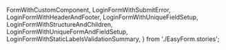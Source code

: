   FormWithCustomComponent,
  LoginFormWithSubmitError,
  LoginFormWithHeaderAndFooter,
  LoginFormWithUniqueFieldSetup,
  LoginFormWithStructureAndChildren,
  LoginFormWithUniqueFormAndFieldSetup,
  LoginFormWithStaticLabelsValidationSummary,
} from './EasyForm.stories';

<Meta isTemplate />

<Title />

Built on top of `react-final-form`, the `<EasyForm>` component aims to make setting up
forms in React as easy as possible. It includes simple and extensible handling
of common form aspects, such as defining shared validation rules, generating a validation summary
after submit attempts, global `disabled` handling throughout the form, etc.

The fundamental feature of the `<EasyForm>` however is its `structure` prop -
an array of objects that can be used to generate the entire form
(using `<EasyField>` internally for each defined field).
This is particularly useful for any applications that include form building
and store/return that structural data from API endpoints.

## Table of Contents

- [Basic usage](#basic-usage)
  - [`header` and `footer`](#header-and-footer)
  - [Understanding `structure`](#understanding-structure)
- [Advanced Usage](#advanced-usage)
  - [Using your own components with `structure`](#using-your-own-components-with-structure)
  - [Defining default field behaviour](#defining-default-field-behaviour)
  - [Validation summary](#validation-summary)
    - [`validationSummary` prop](#validationsummary-prop)
    - [Shorthand `validationSummary` prop values](#shorthand-validationsummary-prop-values)
    - [Validation summary `submitError`](#validation-summary-submiterror)
    - [Validation summary accessibility](#validation-summary-accessibility)

## Basic usage

The `<EasyForm>` takes the same base props as `react-final-form`'s `<Form>`,
plus some additional props mainly for global/default field behaviour,
and configuring the validation summary.

So let's set up a quick login form example,
using built-in validation rules (`required`, and `email`),
with default validation summary behaviour
(which will render after a submission attempt fails).

<Primary />

<Controls />

As with `react-final-form`'s normal `<Form>`, you can also use
`children`, `render`, or `component` props to render your content.
You can even combine those with the `structure` prop.
**Please note** however, that the content rendered based
on the `structure` prop will always render first. E.g.

<Canvas of={LoginFormWithStructureAndChildren} />

### `header` and `footer`

You can optionally provide `header` and/or `footer` props to be rendered as part of the form.
These can be a simple string (or any other `ReactNode`), or you can pass a function
which will receive all of the normal `FormRenderProps` (minus the `handleSubmit` prop)
and should return a `ReactNode`.

**Please note**, when passing a function, the props it receives are dependent on the
`subscription` prop (just as with a normal `react-final-form` `<Form>`).

The `footer` is expected to be used for rendering your own submit/reset buttons as needed.
A default submit button is rendered if a `footer` prop does not exist (and as long as
`submitText` and `onSubmit` props exist), but if a `footer` is provided,
you will need to handle this yourself.

<Canvas of={LoginFormWithHeaderAndFooter} />

### Understanding `structure`

Thankfully the `structure` prop is fairly simple. Each object in the array
is expected to have a `type`. This `type` is then checked against the default (and supplied)
`containers` and `components` to determine what component should render.

When rendering a component for a form field, every other property on the object
gets passed to the `<EasyField>` to be handled from there.
So core functional properties on the object such as `label`, `description`,
`validation`, and `validate` are handled by `<EasyField>` for all of its accessibility benefits.

That also means that you can define things like the field `subscription` and `errorLogic`
within the form `structure` too, as well as being able to define global defaults
on the `<EasyForm>`. A quick example might help:

<Canvas of={LoginFormWithUniqueFieldSetup} />

## Advanced usage

### Using your own components with `structure`

As mentioned in the [understanding structure](#understanding-structure) section,
the objects in the `structure` array are expected to have a `type` that matches up
to one of the available components internally.
You can also define your own components for a specific `type`,
override any of the default `type`s, or define a `component`, `render`, or `children`
property on the object in your `structure` array.

Having multiple ways to do this makes it sound complex,
so let's see this in action to show how easy it is!

This will be our custom component.

```jsx
const customComponent = ({ meta, ...props }) => (
  <div className="custom-component">
    <Input {...props} type="text" />
    <p>{JSON.stringify({ ...props, meta })}</p>
  </div>
);
```

We're printing out all the props so that it's clear what's passed to it by the
`<EasyField>` that's used internally. The `<EasyField>` will handle a selection of
core properties (`label`, `validation`, etc.) and will then pass the `aria-` attributes,
`value`, etc. on to our custom component.

We can then use our custom component by defining it in the `components` object prop
(where the keys in the object determine the `type` to be used within the `structure` array),
or by using it directly in the objects in the `structure` array.
You can see the various ways this can be done in the code for this example -
and we'll throw in a `type` that doesn't match a component too, to show how that's handled:

<Canvas of={FormWithCustomComponent} />

You can safely use lazy components as well.
Because all of the properties get passed to the `<EasyField>` first, which then renders
your custom component, the field will be registered by the form straight away
(including its validation rules).

### Defining default field behaviour

The `<EasyForm>` can take `defaultFieldValidationFunctions`,
`defaultFieldErrorLogic`, and `defaultFieldConfig` props to define behaviour for every field.
These can then be overridden by the props for each field as needed.

This will work for fields defined within the `structure` prop, as well as any other usage of
`<EasyField>`, as long as its within the `<EasyForm>`. For example:

<Canvas of={LoginFormWithUniqueFormAndFieldSetup} />

### Validation

Form level validation is done in exactly the same way as the `react-final-form`
`<Form>` component - via the `validate` function prop. That will be passed directly to
the `<Form>` used internally. So that is exactly as you would expect.

You can also specify `defaultFieldValidationFunctions` on the `<EasyForm>` component though.
This is an object of validation functions that can be used by each field
in its `validation` object, simply by using the same key.
You can find further details about all of the included defaults on the
[`<EasyField>` documentation page](?path=/docs/easyfield--docs#validation).

### Validation summary

The validation summary is another fundamental built-in feature of the `<EasyForm>` component.
It will render after a submission has failed, and its content
can be controlled via the `validationSummary` prop.

#### `validationSummary` prop

There are some short-hand values you can use (more on that in a moment),
but in its most expanded form, the `validationSummary` prop's value matches this type:

```ts
type EasyFormValidationSummaryInfo = {
  position?: 'afterbegin' | 'afterend' | 'beforebegin' | 'beforeend';
  content?: 'errors' | 'labels';
  mode?: 'dynamic' | 'static' | 'none';
  renderLogic?: FormSubscription;
  header?: ReactNode;
  footer?: ReactNode;
  render?: ((ref: ForwardedRef<HTMLElement>) => ReactNode) | null;
};
```

So let's explain these one at a time:

1. **`position`**: when setting this, think of 'begin' as the `header` prop,
   and 'end' as the `footer` prop. How the positioning works is intuitive from there.
   The default is `'afterbegin'`.
2. **`content`**:
   1. When set to `'errors'` (the default), the `errors` and `submitErrors`
      from the `FormState` will be listed in the validation summary.
   2. When set to `'labels'`, the `label` prop/property
      from each field with an `error` or `submitError` will be used instead.
3. **`mode`**:
   1. If this is set to `'dynamic'` (the default), then the validation summary
      will update its content as the `FormState` does. So if the `FormState`'s `errors`
      and/or `submitErrors` change, then the validation summary's content will update too
      (this scenario uses a `<FormSpy>` internally so that there is no need to subscribe
      to the `errors` or `submitErrors` on the `<EasyForm>` itself).
   2. If the `mode` is set to `'static'`, then a snapshot of the `errors`
      and `submitErrors` is taken whenever a submit fails, and that snapshot is used instead.
      So the validation summary's content will quite literally remain static
      and will not update until another form submission is attempted.
   3. You can also set the `mode` to `'none'` to disable the validation summary.
4. **`renderLogic`**: this is a `react-final-form` `FormSubscription`-like object
   which works in exactly the same way as the `errorLogic` prop for the `<EasyField>`.
   It defaults to only rendering the validation summary when `submitFailed` is `true`,
   but you can even check for parts of the `FormState` being `false`.
5. **`header`**: this is content to be rendered within the validation summary container,
   _before_ the errors/labels list.
6. **`footer`**: this is content to be rendered within the validation summary container,
   _after_ the errors/labels list.
7. **`render`**: if a `render` function is provided, then the expectation is
   that you will handle all of the content yourself, including the container component,
   and having to use a `<FormSpy>` or `useFormState()` to get the error data.
   So, in this scenario, the only other properties from this list that have any effect
   are the `position` string and `renderLogic` object; all others will be ignored.

The default validation summary logic (which you can see in all of the examples so far)
equates to setting the `validationSummary` prop to:

```ts
{
  renderLogic: { submitFailed: true },
  position: 'afterbegin',
  content: 'errors',
  mode: 'dynamic',
}
```

After all that, it's time for an example!

Here we're setting the `validationSummary` to have a `header`,
with a `position` of `'beforeend'`, `content` set to `'labels'`,
and the `mode` set to `'static'`:

<Canvas of={LoginFormWithStaticLabelsValidationSummary} />

#### Shorthand `validationSummary` prop values

1. Leaving the prop `undefined`, setting it to boolean `true`,
   or setting it to the string `'dynamic'`,
   are all shorthand alternatives for the default object.
2. Setting the prop to the string `'static'` uses the default object,
   but with the `mode` set to `'static'`
3. Setting `validationSummary` to a boolean `false` or the string `'none'`
   will disable the validation summary

#### Validation summary `submitError`

The `<EasyForm>` validation summary considers the `submitError` to take priority
over all other errors. This means that, if a `submitError` exists in the `FormState`,
and your `renderLogic` conditions are met, then that error will be dislayed in the
validation summary area on its own (without rendering the `header` or `footer`).

To coincide with this, if the `<EasyForm>` `onSubmit` function throws an error,
then this will be caught internally and used for the `submitError`. E.g.

<Canvas of={LoginFormWithSubmitError} />

#### Validation summary accessibility

After a submission attempt fails, it's important that users are properly notified
of errors in the form. This is why the validation summary is enabled by default,
and defaults to rendering when the `FormState` `submitFailed` property is `true`.

But the appearance of the element alone isn't enough, as screen-reader users
may not be notified of it.

So, the `<EasyForm>` will automatically attempt to move focus and scroll the page
to the validation summary element after a submission attempt has failed.
And, when the `mode` is set to `'static'`, or when the `submitError` is displayed,
the summary will also have `role='alert'` set on it. **Please note**, the `role` attribute
is set automatically only in those cases, because if `role='alert'` was set on the
`'dynamic'` validation summary, then the assertive
screen-reader announcements would be too intrusive due to the summary content
updating when the `FormState` does.
